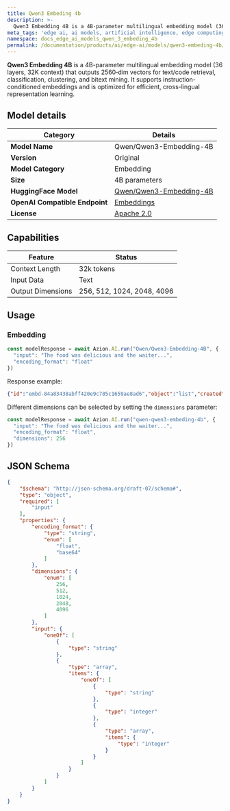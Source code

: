 ```yaml
---
title: Qwen3 Embeding 4b
description: >-
  Qwen3 Embedding 4B is a 4B-parameter multilingual embedding model (36 layers, 32K context) that outputs 2560‑dim vectors for text/code retrieval, classification, clustering, and bitext mining. It supports instruction-conditioned embeddings and is optimized for efficient, cross-lingual representation learning.
meta_tags: 'edge ai, ai models, artificial intelligence, edge computing, qwen'
namespace: docs_edge_ai_models_qwen_3_embeding_4b
permalink: /documentation/products/ai/edge-ai/models/qwen3-embeding-4b/
---
```


**Qwen3 Embedding 4B** is a 4B-parameter multilingual embedding model (36 layers, 32K context) that outputs 2560‑dim vectors for text/code retrieval, classification, clustering, and bitext mining. It supports instruction-conditioned embeddings and is optimized for efficient, cross-lingual representation learning.

## Model details

| Category | Details |
|----------|---------|
| **Model Name** | Qwen/Qwen3-Embedding-4B |
| **Version** | Original |
| **Model Category** | Embedding |
| **Size** | 4B parameters |
| **HuggingFace Model** | [Qwen/Qwen3-Embedding-4B](https://huggingface.co/Qwen/Qwen3-Embedding-4B) |
| **OpenAI Compatible Endpoint**| [Embeddings](https://platform.openai.com/docs/api-reference/embeddings/create) |
| **License** | [Apache 2.0](https://huggingface.co/datasets/choosealicense/licenses/resolve/main/markdown/apache-2.0.md) |


## Capabilities 

| Feature | Status |
|---------|--------|
| Context Length | 32k tokens |
| Input Data | Text |
| Output Dimensions | 256, 512, 1024, 2048, 4096 |


## Usage 

### Embedding

```ts
const modelResponse = await Azion.AI.run("Qwen/Qwen3-Embedding-4B", {
  "input": "The food was delicious and the waiter...",
  "encoding_format": "float"
})
```

Response example:

```json
{"id":"embd-84a83438abff420e9c785c1659ae8ad6","object":"list","created":1746821207,"model":"Qwen/Qwen3-Embedding-4B","data":[{"index":0,"object":"embedding","embedding":[0.01,...,0.005]}],"usage":{"prompt_tokens":11,"total_tokens":11,"completion_tokens":0,"prompt_tokens_details":null}}
```

Different dimensions can be selected by setting the `dimensions` parameter:

```ts
const modelResponse = await Azion.AI.run("qwen-qwen3-embeding-4b", {
  "input": "The food was delicious and the waiter...",
  "encoding_format": "float",
  "dimensions": 256
})
```

## JSON Schema

```json
{
    "$schema": "http://json-schema.org/draft-07/schema#",
    "type": "object",
    "required": [
        "input"
    ],
    "properties": {
        "encoding_format": {
            "type": "string",
            "enum": [
                "float",
                "base64"
            ]
        },
        "dimensions": {
            "enum": [
                256,
                512,
                1024,
                2048,
                4096
            ]
        },
        "input": {
            "oneOf": [
                {
                    "type": "string"
                },
                {
                    "type": "array",
                    "items": {
                        "oneOf": [
                            {
                                "type": "string"
                            },
                            {
                                "type": "integer"
                            },
                            {
                                "type": "array",
                                "items": {
                                    "type": "integer"
                                }
                            }
                        ]
                    }
                }
            ]
        }
    }
}
```

